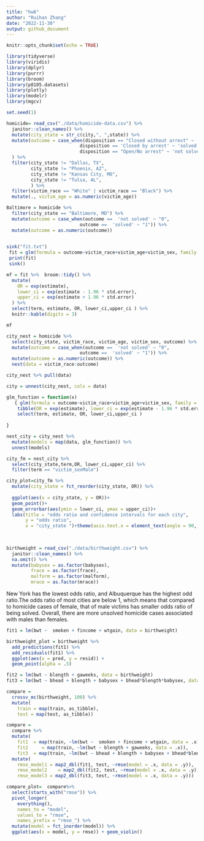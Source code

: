 ```yaml
---
title: "hw6"
author: "Ruihan Zhang"
date: "2022-11-30"
output: github_document
---
```

```r
knitr::opts_chunk$set(echo = TRUE)
```

```r
library(tidyverse)
library(viridis)
library(dplyr)
library(purrr)
library(broom)
library(p8105.datasets)
library(plotly)
library(modelr)
library(mgcv)

set.seed(1)

```

```r
homicide= read_csv("./data/homicide-data.csv") %>% 
  janitor::clean_names() %>% 
  mutate(city_state = str_c(city,", ",state)) %>% 
  mutate(outcome = case_when(disposition == "Closed without arrest" ~ 'not solved',
                           disposition == 'Closed by arrest' ~ 'solved',
                           disposition == "Open/No arrest" ~ 'not solved')
  ) %>% 
  filter(city_state != "Dallas, TX",
         city_state != "Phoenix, AZ",
         city_state != "Kansas City, MO",
         city_state != "Tulsa, AL",
         ) %>% 
  filter(victim_race == "White" | victim_race == "Black") %>% 
  mutate(., victim_age = as.numeric(victim_age))
```

```r
Baltimore = homicide %>% 
  filter(city_state == "Baltimore, MD") %>% 
  mutate(outcome = case_when(outcome ==  'not solved' ~ "0",
                           outcome ==  'solved' ~ "1")) %>% 
  mutate(outcome = as.numeric(outcome))
  
```

```r
sink("fit.txt")
 fit = glm(formula = outcome~victim_race+victim_age+victim_sex, family = binomial(), data = Baltimore)
 print(fit)
 sink()
```


```r
mf = fit %>%  broom::tidy() %>% 
  mutate(
    OR = exp(estimate),
    lower_ci = exp(estimate - 1.96 * std.error),
    upper_ci = exp(estimate + 1.96 * std.error)
  ) %>% 
  select(term, estimate, OR, lower_ci,upper_ci ) %>% 
  knitr::kable(digits = 3)

mf
```




```r
city_nest = homicide %>% 
  select(city_state, victim_race, victim_age, victim_sex, outcome) %>% 
  mutate(outcome = case_when(outcome ==  'not solved' ~ "0",
                           outcome ==  'solved' ~ "1")) %>% 
  mutate(outcome = as.numeric(outcome)) %>% 
  nest(data = victim_race:outcome)
```

```r
city_nest %>% pull(data)
```

```r
city = unnest(city_nest, cols = data)
```

```r

glm_function = function(x)
   { glm(formula = outcome~victim_race+victim_age+victim_sex, family = binomial(), data = x) %>%  broom::tidy() %>%  
    tibble(OR = exp(estimate), lower_ci = exp(estimate - 1.96 * std.error),upper_ci = exp(estimate + 1.96 * std.error)) %>% 
    select(term, estimate, OR, lower_ci,upper_ci ) 
      
}
```

```r
nest_city = city_nest %>% 
  mutate(models = map(data, glm_function)) %>% 
  unnest(models)
```

```r
city_fm = nest_city %>% 
  select(city_state,term,OR, lower_ci,upper_ci) %>% 
  filter(term == "victim_sexMale") 
```

```r
city_plot=city_fm %>% 
  mutate(city_state = fct_reorder(city_state, OR)) %>% 
  
  ggplot(aes(x = city_state, y = OR))+
  geom_point()+
  geom_errorbar(aes(ymin = lower_ci, ymax = upper_ci))+
  labs(title = "odds ratio and confidence intervals for each city", 
       y = "odds ratio", 
       x = "city_state ")+theme(axis.text.x = element_text(angle = 90, vjust = 0.2, hjust = 1))
               
  
```

```r
birthweight = read_csv("./data/birthweight.csv") %>% 
  janitor::clean_names() %>% 
  na.omit() %>% 
  mutate(babysex = as.factor(babysex),
         frace = as.factor(frace),
         malform = as.factor(malform),
         mrace = as.factor(mrace))
```
New York has the lowest odds ratio, and Albuquerque has the highest odd ratio.The odds ratio of most cities are below 1, which means that compared to homicide cases of female, that of male victims has smaller odds ratio of being solved. Overall, there are more unsolved homicide cases associated with males than females.
```r
fit1 = lm(bwt ~  smoken + fincome + wtgain, data = birthweight) 
```
```r
birthweight_plot = birthweight %>% 
  add_predictions(fit1) %>% 
  add_residuals(fit1) %>% 
  ggplot(aes(x = pred, y = resid)) +
  geom_point(alpha = .5)
```



```r
fit2 = lm(bwt ~ blength + gaweeks, data = birthweight)
fit3 = lm(bwt ~ bhead + blength + babysex + bhead*blength*babysex, data = birthweight)
```

```r
compare =
  crossv_mc(birthweight, 100) %>% 
  mutate(
    train = map(train, as_tibble),
    test = map(test, as_tibble))
```

```r
compare = 
  compare %>% 
  mutate(
    fit1  = map(train, ~lm(bwt ~  smoken + fincome + wtgain, data = .x)),
    fit2     = map(train, ~lm(bwt ~ blength + gaweeks, data = .x)),
    fit3  = map(train, ~lm(bwt ~ bhead + blength + babysex + bhead*blength*babysex, data =.x))) %>% 
  mutate(
    rmse_model1 = map2_dbl(fit1, test, ~rmse(model = .x, data = .y)),
    rmse_model2    = map2_dbl(fit2, test, ~rmse(model = .x, data = .y)),
    rmse_model3 = map2_dbl(fit3, test, ~rmse(model = .x, data = .y)))
```

```r
compare_plot=  compare%>% 
  select(starts_with("rmse")) %>% 
  pivot_longer(
    everything(),
    names_to = "model", 
    values_to = "rmse",
    names_prefix = "rmse_") %>% 
  mutate(model = fct_inorder(model)) %>% 
  ggplot(aes(x = model, y = rmse)) + geom_violin()
```

